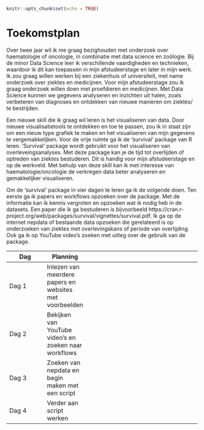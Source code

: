 
```r
knitr::opts_chunk$set(echo = TRUE)
```
# Toekomstplan
Over twee jaar wil ik me graag bezighouden met onderzoek over haematologie of oncologie, in combinatie met data science en zoölogie. Bij de minor Data Science leer ik verschillende vaardigheden en technieken, waardoor ik dit kan toepassen in mijn afstudeerstage en later in mijn werk. Ik zou graag willen werken bij een ziekenhuis of universiteit, met name onderzoek over ziektes en medicijnen. Voor mijn afstudeerstage zou ik graag onderzoek willen doen met proefdieren en medicijnen. Met Data Science kunnen we gegevens analyseren en inzichten uit halen, zoals verbeteren van diagnoses en ontdekken van nieuwe manieren om ziektes/ te bestrijden. 

Een nieuwe skill die ik graag wil leren is het visualiseren van data. Door nieuwe visualisatietools te ontdekken en toe te passen, zou ik in staat zijn om een nieuw type grafiek te maken en het visualiseren van mijn gegevens te vergemakkelijken. Voor de vrije ruimte ga ik de 'survival' package van R leren. 'Survival' package wordt gebruikt voor het visualiseren van overleveingsanalyses. Met deze package kan je de tijd tot overlijden of optreden van ziektes bestuderen. Dit is handig voor mijn afstudeerstage en op de werkveld. Met behulp van deze skill kan ik met interesse van haematologie/oncologie de verkregen data beter analyseren en gemakkelijker visualiseren.  

Om de 'survival' package in vier dagen te leren ga ik de volgende doen. Ten eerste ga ik papers en workflows opzoeken over de package. Met de informatie kan ik kennis vergroten en opzoeken wat ik nodig heb in de datasets. Een paper die ik ga bestuderen is bijvoorbeeld https://cran.r-project.org/web/packages/survival/vignettes/survival.pdf. Ik ga op de internet nepdata of bestaande data opzoeken die gerelateerd is op onderzoeken van ziektes met overlevingskans of periode van overlijding. Ook ga ik op YouTube video's zoeken met uitleg over de gebruik van de package. 

| Dag 	| Planning 	|  	|  	|  	|
|---	|---	|---	|---	|---	|
| Dag 1  	| Inlezen van meerdere papers en websites met voorbeelden 	|  	|  	|  	|
| Dag 2 	| Bekijken van YouTube video's en zoeken naar workflows  	|  	|  	|  	|
| Dag 3 	| Zoeken van nepdata en begin maken met een script 	|  	|  	|  	|
| Dag 4 	| Verder aan script werken 	|  	|  	|  	|

